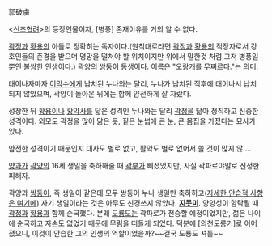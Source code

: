 郭破虜

<[[신조협려]]>의 등장인물이자, [병풍] 존재이유를 거의 알 수 없다.

[[곽정]]과 [[황용]]의 아들로 정확히는 독자이다.(원칙대로라면 [[곽정]]과 [[황용]]의 적장자로서 강호인들의 존경을 받으며 명망을 떨쳐야 할 위치이지만 위에서 말한것 처럼 그저 병풍일 뿐인 불쌍한 인생이다.) [[곽양]]의 [[쌍둥이]] 동생이다. 이름은 "오랑캐를 무찌르다."는 의미.

태어나자마자 [[이막수]]에게 납치된 누나와는 달리, 누나가 납치된 직후에 태어나서 납치 되지 않았으며, 곽양이 돌아온 뒤에는 함께 얌전하게 잘 자랐다.

성장한 뒤 [[황용]]이나 [[황약사]]를 닮은 성격인 누나와는 달리 [[곽정]]을 닮아 정직하고 신중한 성격이다. 외모도 곽정을 많이 닮은 듯, 짙은 눈썹에 큰 눈, 큰 몸집을 가졌다는 묘사가 있다.

얌전한 성격이기 때문인지 대사도 별로 없고, 활약도 별로 없어서 쓸 것이 많지 않….

[[양과]]가 [[곽양]]의 16세 생일을 축하해줄 때 [[곽부]]가 삐졌었지만, 사실 곽파로야말로 진정한 피해자.

곽양과 [[쌍둥이]], 즉 생일이 같은데 모두 쌍둥이 누나 생일만 축하하고([http://typemoon.net/bbs/board.php?bo_table=freeboard&wr_id=288738&sca=&sfl=wr_subject%7C%7Cwr_content&stx=%B0%FB%C6%C4%B7%CE&sop=and 자세한 안습적 사항은 여기에]) 자기 생일이라는 것은 아무도 신경쓰지 않았다. '''[[지못미]]'''.
양양성이 함락될 때 [[곽정]]과 [[황용]]과 함께  순국했다. 본래 [[도룡도]]는 곽파로가 전승할 예정이었지만, 젊은 나이에 순국하고 자손도 없었기 때문에 무림을 떠돌게 되었다. 덕분에 [의천도룡기]로 이어졌으니, 이것이 안습한 그의 인생의 역할이었을까?~~결국 도룡도 셔틀~~ 
